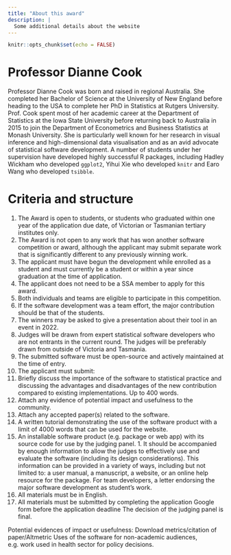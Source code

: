 ```yaml
---
title: "About this award"
description: |
  Some additional details about the website
---
```


```r
knitr::opts_chunk$set(echo = FALSE)
```

# Professor Dianne Cook

Professor Dianne Cook was born and raised in regional Australia. She completed her Bachelor of Science at the University of New England before heading to the USA to complete her PhD in Statistics at Rutgers University. Prof. Cook spent most of her academic career at the Department of Statistics at the Iowa State University before returning back to Australia in 2015 to join the Department of Econometrics and Business Statistics at Monash University. She is particularly well known for her research in visual inference and high-dimensional data visualisation and as an avid advocate of statistical software development. A number of students under her supervision have developed highly successful R packages, including Hadley Wickham who developed `ggplot2`, Yihui Xie who developed `knitr` and Earo Wang who developed `tsibble`.

# Criteria and structure

1. The Award is open to students, or students who graduated within one year of the application due date, of Victorian or Tasmanian tertiary institutes only. 
1. The Award is not open to any work that has won another software competition or award, although the applicant may submit separate work that is significantly different to any previously winning work. 
1. The applicant must have begun the development while enrolled as a student and must currently be a student or within a year since graduation at the time of application. 
1. The applicant does not need to be a SSA member to apply for this award. 
1. Both individuals and teams are eligible to participate in this competition. 
1. If the software development was a team effort, the major contribution should be that of the students. 
1. The winners may be asked to give a presentation about their tool in an event in 2022.
1. Judges will be drawn from expert statistical software developers who are not entrants in the current round. The judges will be preferably drawn from outside of Victoria and Tasmania. 
1. The submitted software must be open-source and actively maintained at the time of entry.
1. The applicant must submit:
1. Briefly discuss the importance of the software to statistical practice and discussing the advantages and disadvantages of the new contribution compared to existing implementations. Up to 400 words.
1. Attach any evidence of potential impact and usefulness to the community. 
1. Attach any accepted paper(s) related to the software. 
1. A written tutorial demonstrating the use of the software product with a limit of 4000 words that can be used for the website.
1. An installable software product (e.g. package or web app) with its source code for use by the judging panel. 1. It should be accompanied by enough information to allow the judges to effectively use and evaluate the software (including its design considerations). This information can be provided in a variety of ways, including but not limited to: a user manual, a manuscript, a website, or an online help resource for the package.
For team developers, a letter endorsing the major software development as student’s work.
1. All materials must be in English. 
1. All materials must be submitted by completing the application Google form before the application deadline
The decision of the judging panel is final.


Potential evidences of impact or usefulness:
Download metrics/citation of paper/Altmetric
Uses of the software for non-academic audiences, e.g. work used in health sector for policy decisions. 
